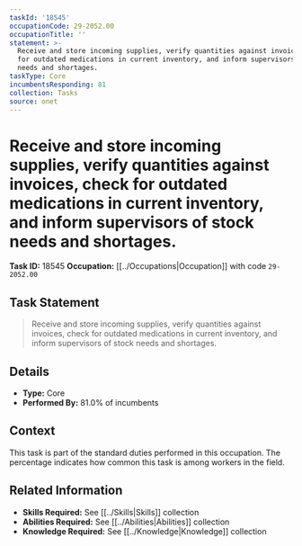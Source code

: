 ```yaml
---
taskId: '18545'
occupationCode: 29-2052.00
occupationTitle: ''
statement: >-
  Receive and store incoming supplies, verify quantities against invoices, check
  for outdated medications in current inventory, and inform supervisors of stock
  needs and shortages.
taskType: Core
incumbentsResponding: 81
collection: Tasks
source: onet
---
```

# Receive and store incoming supplies, verify quantities against invoices, check for outdated medications in current inventory, and inform supervisors of stock needs and shortages.

**Task ID:** 18545
**Occupation:** [[../Occupations|Occupation]] with code `29-2052.00`

## Task Statement

> Receive and store incoming supplies, verify quantities against invoices, check for outdated medications in current inventory, and inform supervisors of stock needs and shortages.

## Details

- **Type:** Core
- **Performed By:** 81.0% of incumbents

## Context

This task is part of the standard duties performed in this occupation. The percentage indicates how common this task is among workers in the field.

## Related Information

- **Skills Required:** See [[../Skills|Skills]] collection
- **Abilities Required:** See [[../Abilities|Abilities]] collection
- **Knowledge Required:** See [[../Knowledge|Knowledge]] collection
